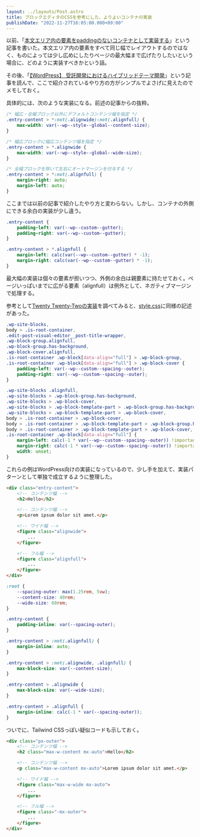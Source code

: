 ```yaml
---
layout: ../layouts/Post.astro
title: ブロックエディタのCSSを参考にした、よりよいコンテナの実装
publishDate: "2022-11-27T16:05:00.000+09:00"
---
```


以前、「[本文エリア内の要素をpaddingのないコンテナとして実装する](/2022-07-31-container-with-no-padding)」という記事を書いた。本文エリア内の要素をすべて同じ幅でレイアウトするのではなく、ものによっては少し広めにしたりページの最大幅まで広げたりしたいという場合に、どのように実装すべきかという話。

その後、「[【WordPress】 受託開発におけるハイブリッドテーマ開発](https://qiita.com/TetsuakiHamano/items/4166dd093e2ba03c57d7)」という記事を読んで、ここで紹介されているやり方の方がシンプルでよさげに見えたのでメモしておく。

具体的には、次のような実装になる。前述の記事からの抜粋。

```css
/* 幅広・全幅ブロック以外にデフォルトコンテンツ幅を指定 */
.entry-content > *:not(.alignwide):not(.alignfull) {
	max-width: var(--wp--style--global--content-size);
}

/* 幅広ブロックに幅広コンテンツ幅を指定 */
.entry-content > *.alignwide {
	max-width: var(--wp--style--global--wide-size);
}

/* 全幅ブロックを除いて左右にオートマージンを付与する */
.entry-content > *:not(.alignfull) {
	margin-right: auto;
	margin-left: auto;
}
```

ここまでは以前の記事で紹介したやり方と変わらない。しかし、コンテナの外側にできる余白の実装が少し違う。

```css
.entry-content {
	padding-left: var(--wp--custom--gutter);
	padding-right: var(--wp--custom--gutter);
}

.entry-content > *.alignfull {
	margin-left: calc(var(--wp--custom--gutter) * -1);
	margin-right: calc(var(--wp--custom--gutter) * -1);
}
```

最大幅の実装は個々の要素が担いつつ、外側の余白は親要素に持たせておく。ページいっぱいまでに広がる要素（alignfull）は例外として、ネガティブマージンで処理する。

参考として[Twenty Twenty-Twoの実装](https://github.com/WordPress/wordpress-develop/tree/trunk/src/wp-content/themes/twentytwentytwo)を調べてみると、[style.css](https://github.com/WordPress/wordpress-develop/blob/trunk/src/wp-content/themes/twentytwentytwo/style.css)に同様の記述があった。

```css
.wp-site-blocks,
body > .is-root-container,
.edit-post-visual-editor__post-title-wrapper,
.wp-block-group.alignfull,
.wp-block-group.has-background,
.wp-block-cover.alignfull,
.is-root-container .wp-block[data-align="full"] > .wp-block-group,
.is-root-container .wp-block[data-align="full"] > .wp-block-cover {
	padding-left: var(--wp--custom--spacing--outer);
	padding-right: var(--wp--custom--spacing--outer);
}

.wp-site-blocks .alignfull,
.wp-site-blocks > .wp-block-group.has-background,
.wp-site-blocks > .wp-block-cover,
.wp-site-blocks > .wp-block-template-part > .wp-block-group.has-background,
.wp-site-blocks > .wp-block-template-part > .wp-block-cover,
body > .is-root-container > .wp-block-cover,
body > .is-root-container > .wp-block-template-part > .wp-block-group.has-background,
body > .is-root-container > .wp-block-template-part > .wp-block-cover,
.is-root-container .wp-block[data-align="full"] {
	margin-left: calc(-1 * var(--wp--custom--spacing--outer)) !important;
	margin-right: calc(-1 * var(--wp--custom--spacing--outer)) !important;
	width: unset;
}
```

これらの例はWordPress向けの実装になっているので、少し手を加えて、実装パターンとして単独で成立するように整理した。

```html
<div class="entry-content">
	<!-- コンテンツ幅 -->
	<h2>Hello</h2>

	<!-- コンテンツ幅 -->
	<p>Lorem ipsum dolor sit amet.</p>

	<!-- ワイド幅 -->
	<figure class="alignwide">
		...
	</figure>

	<!-- フル幅 -->
	<figure class="alignfull">
		...
	</figure>
</div>
```

```css
:root {
	--spacing-outer: max(1.25rem, 5vw);
	--content-size: 40rem;
	--wide-size: 60rem;
}

.entry-content {
	padding-inline: var(--spacing-outer);
}

.entry-content > :not(.alignfull) {
	margin-inline: auto;
}

.entry-content > :not(.alignwide, .alignfull) {
	max-block-size: var(--content-size);
}

.entry-content > .alignwide {
	max-block-size: var(--wide-size);
}

.entry-content > .alignfull {
	margin-inline: calc(-1 * var(--spacing-outer));
}
```

ついでに、Tailwind CSSっぽい疑似コードも示しておく。

```html
<div class="px-outer">
	<!-- コンテンツ幅 -->
	<h2 class="max-w-content mx-auto">Hello</h2>

	<!-- コンテンツ幅 -->
	<p class="max-w-content mx-auto">Lorem ipsum dolor sit amet.</p>

	<!-- ワイド幅 -->
	<figure class="max-w-wide mx-auto">
		...
	</figure>

	<!-- フル幅 -->
	<figure class="-mx-outer">
		...
	</figure>
</div>
```
